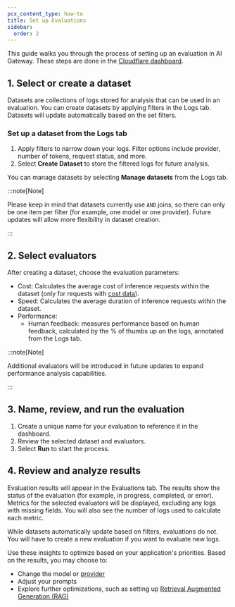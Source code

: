 ```yaml
---
pcx_content_type: how-to
title: Set up Evaluations
sidebar:
  order: 2
---
```


This guide walks you through the process of setting up an evaluation in AI Gateway. These steps are done in the [Cloudflare dashboard](https://dash.cloudflare.com/).

## 1. Select or create a dataset

Datasets are collections of logs stored for analysis that can be used in an evaluation. You can create datasets by applying filters in the Logs tab. Datasets will update automatically based on the set filters.

### Set up a dataset from the Logs tab

1. Apply filters to narrow down your logs. Filter options include provider, number of tokens, request status, and more.
2. Select **Create Dataset** to store the filtered logs for future analysis.

You can manage datasets by selecting **Manage datasets** from the Logs tab.

:::note[Note]

Please keep in mind that datasets currently use `AND` joins, so there can only be one item per filter (for example, one model or one provider). Future updates will allow more flexibility in dataset creation.

:::

## 2. Select evaluators

After creating a dataset, choose the evaluation parameters:

- Cost: Calculates the average cost of inference requests within the dataset (only for requests with [cost data](/ai-gateway/observability/costs/)).
- Speed: Calculates the average duration of inference requests within the dataset.
- Performance:
  - Human feedback: measures performance based on human feedback, calculated by the % of thumbs up on the logs, annotated from the Logs tab.

:::note[Note]

Additional evaluators will be introduced in future updates to expand performance analysis capabilities.

:::

## 3. Name, review, and run the evaluation

1. Create a unique name for your evaluation to reference it in the dashboard.
2. Review the selected dataset and evaluators.
3. Select **Run** to start the process.

## 4. Review and analyze results

Evaluation results will appear in the Evaluations tab. The results show the status of the evaluation (for example, in progress, completed, or error). Metrics for the selected evaluators will be displayed, excluding any logs with missing fields. You will also see the number of logs used to calculate each metric.

While datasets automatically update based on filters, evaluations do not. You will have to create a new evaluation if you want to evaluate new logs.

Use these insights to optimize based on your application's priorities. Based on the results, you may choose to:

- Change the model or [provider](/ai-gateway/providers/)
- Adjust your prompts
- Explore further optimizations, such as setting up [Retrieval Augmented Generation (RAG)](/reference-architecture/diagrams/ai/ai-rag/)
